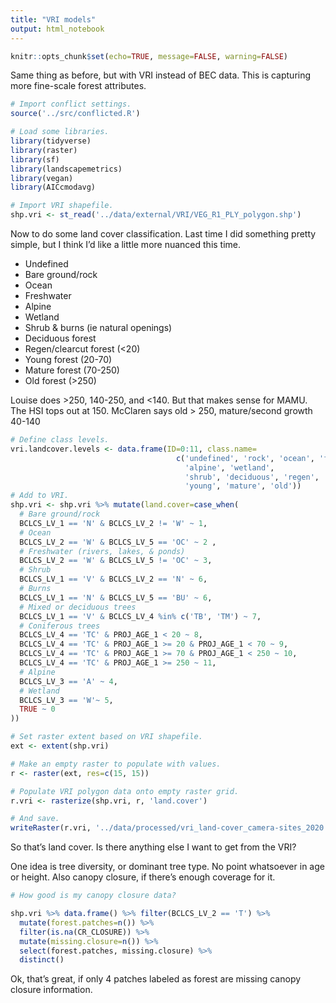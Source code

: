 ```yaml
---
title: "VRI models"
output: html_notebook
---
```


```r
knitr::opts_chunk$set(echo=TRUE, message=FALSE, warning=FALSE)
```

Same thing as before, but with VRI instead of BEC data. This is capturing more fine-scale forest attributes.

```r
# Import conflict settings.
source('../src/conflicted.R')

# Load some libraries.
library(tidyverse)
library(raster)
library(sf)
library(landscapemetrics)
library(vegan)
library(AICcmodavg)

# Import VRI shapefile.
shp.vri <- st_read('../data/external/VRI/VEG_R1_PLY_polygon.shp')
```
Now to do some land cover classification. Last time I did something pretty simple, but I think I'd like a little more nuanced this time.

* Undefined
* Bare ground/rock
* Ocean
* Freshwater
* Alpine
* Wetland
* Shrub & burns (ie natural openings)
* Deciduous forest
* Regen/clearcut forest (<20)
* Young forest (20-70)
* Mature forest (70-250)
* Old forest (>250)

Louise does >250, 140-250, and <140. But that makes sense for MAMU.
The HSI tops out at 150.
McClaren says old > 250, mature/second growth 40-140

```r
# Define class levels.
vri.landcover.levels <- data.frame(ID=0:11, class.name=
                                     c('undefined', 'rock', 'ocean', 'freshwater',
                                       'alpine', 'wetland',
                                       'shrub', 'deciduous', 'regen',
                                       'young', 'mature', 'old'))
# Add to VRI.
shp.vri <- shp.vri %>% mutate(land.cover=case_when(
  # Bare ground/rock
  BCLCS_LV_1 == 'N' & BCLCS_LV_2 != 'W' ~ 1,
  # Ocean
  BCLCS_LV_2 == 'W' & BCLCS_LV_5 == 'OC' ~ 2 ,
  # Freshwater (rivers, lakes, & ponds)
  BCLCS_LV_2 == 'W' & BCLCS_LV_5 != 'OC' ~ 3,
  # Shrub
  BCLCS_LV_1 == 'V' & BCLCS_LV_2 == 'N' ~ 6,
  # Burns 
  BCLCS_LV_1 == 'N' & BCLCS_LV_5 == 'BU' ~ 6,
  # Mixed or deciduous trees
  BCLCS_LV_1 == 'V' & BCLCS_LV_4 %in% c('TB', 'TM') ~ 7,
  # Coniferous trees
  BCLCS_LV_4 == 'TC' & PROJ_AGE_1 < 20 ~ 8,
  BCLCS_LV_4 == 'TC' & PROJ_AGE_1 >= 20 & PROJ_AGE_1 < 70 ~ 9,
  BCLCS_LV_4 == 'TC' & PROJ_AGE_1 >= 70 & PROJ_AGE_1 < 250 ~ 10,
  BCLCS_LV_4 == 'TC' & PROJ_AGE_1 >= 250 ~ 11,
  # Alpine
  BCLCS_LV_3 == 'A' ~ 4,
  # Wetland
  BCLCS_LV_3 == 'W'~ 5,
  TRUE ~ 0
))
```


```r
# Set raster extent based on VRI shapefile.
ext <- extent(shp.vri)

# Make an empty raster to populate with values.
r <- raster(ext, res=c(15, 15))

# Populate VRI polygon data onto empty raster grid.
r.vri <- rasterize(shp.vri, r, 'land.cover')

# And save.
writeRaster(r.vri, '../data/processed/vri_land-cover_camera-sites_2020.tif', format='GTiff')
```

So that's land cover. Is there anything else I want to get from the VRI?

One idea is tree diversity, or dominant tree type. No point whatsoever in age or height. Also canopy closure, if there's enough coverage for it.

```r
# How good is my canopy closure data?

shp.vri %>% data.frame() %>% filter(BCLCS_LV_2 == 'T') %>% 
  mutate(forest.patches=n()) %>% 
  filter(is.na(CR_CLOSURE)) %>% 
  mutate(missing.closure=n()) %>% 
  select(forest.patches, missing.closure) %>% 
  distinct()
```
Ok, that's great, if only 4 patches labeled as forest are missing canopy closure information.